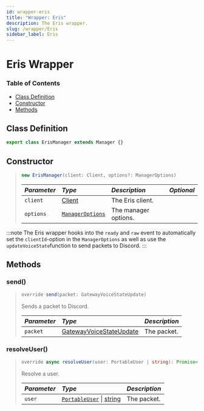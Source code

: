 ```yaml
---
id: wrapper-eris
title: "Wrapper: Eris"
description: The Eris wrapper.
slug: /wrapper/Eris
sidebar_label: Eris
---
```


# Eris Wrapper

### Table of Contents
- [Class Definition](#class-definition)
- [Constructor](#constructor)
- [Methods](#methods)
## Class Definition
```ts
export class ErisManager extends Manager {}
```

## Constructor

> ```ts
> new ErisManager(client: Client, options?: ManagerOptions)
> ```
> | <i className="fa-solid fa-hashtag"/> Parameter | <i className="fa-solid fa-font"/> Type                | <i className="fa-solid fa-list"/> Description | <i className="fa-solid fa-flask"/> Optional |
> | :--------------------------------------------- |:------------------------------------------------------| :---------------------------------------------| :------------------------------------------:|
> | `client`                                       | [Client](https://abal.moe/Eris/docs/0.18.0/Client)  | The Eris client.                              | <i className="fa-solid fa-xmark"/>          |
> | `options`                                      | [`ManagerOptions`](../../Typedefs/ManagerOptions.mdx) | The manager options.                          | <i className="fa-solid fa-check"/>          |
:::note
The Eris wrapper hooks into the `ready` and `raw` event to automatically set the `clientId`-option in the `ManagerOptions` as well as use the `updateVoiceState`function to send packets to Discord.
:::

## Methods

### send()
> ```ts
> override send(packet: GatewayVoiceStateUpdate)
> ```
> Sends a packet to Discord.
>
> | <i className="fa-solid fa-hashtag"/> Parameter | <i className="fa-solid fa-font"/> Type                                                                    | <i className="fa-solid fa-list"/> Description |
> | :--------------------------------------------- | :-------------------------------------------------------------------------------------------------------- | :-------------------------------------------- |
> | `packet`                                       | [GatewayVoiceStateUpdate](https://discord.com/developers/docs/topics/gateway-events#update-voice-state) | The packet.                                   |

### resolveUser()
> ```ts
> override async resolveUser(user: PortableUser | string): Promise<User | PortableUser>
> ```
> Resolve a user.
>
> | <i className="fa-solid fa-hashtag"/> Parameter | <i className="fa-solid fa-font"/> Type                                                                    | <i className="fa-solid fa-list"/> Description |
> | :--------------------------------------------- | :-------------------------------------------------------------------------------------------------------- | :-------------------------------------------- |
> | `user`                                       | [`PortableUser`](../Typedefs/PortableUser.mdx) \| [string](https://developer.mozilla.org/en-US/docs/Web/JavaScript/Reference/Global_Objects/String) | The packet.                                   |
